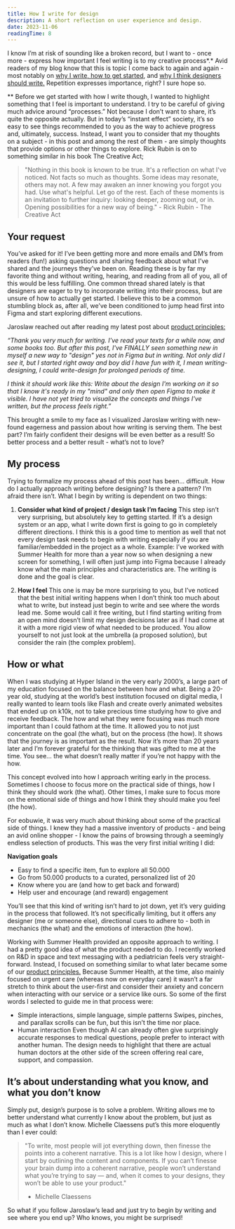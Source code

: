 ```yaml
---
title: How I write for design
description: A short reflection on user experience and design.
date: 2023-11-06
readingTime: 8
---
```


I know I’m at risk of sounding like a broken record, but I want to - once more - express how important I feel writing is to my creative process*.* Avid readers of my blog know that this is topic I come back to again and again - most notably on <a href="https://www.antonsten.com/justwrite">why I write, how to get started</a>, and <a href="https://www.antonsten.com/designers-write">why I think designers should write.</a> Repetition expresses importance, right? I sure hope so.

** Before we get started with how I write though, I wanted to highlight something that I feel is important to understand. I try to be careful of giving much advice around “processes.” Not because I don’t want to share, it’s quite the opposite actually. But in today’s “instant effect” society, it’s so easy to see things recommended to you as the way to achieve progress and, ultimately, success. Instead, I want you to consider that my thoughts on a subject - in this post and among the rest of them - are simply thoughts that provide options or other things to explore. Rick Rubin is on to something similar in his book The Creative Act;

>"Nothing in this book is known to be true. It's a reflection on what I've noticed. Not facts so much as thoughts. Some ideas may resonate, others may not. A few may awaken an inner knowing you forgot you had. Use what's helpful. Let go of the rest. Each of these moments is an invitation to further inquiry: looking deeper, zooming out, or in. Opening possibilities for a new way of being." - Rick Rubin - The Creative Act

## Your request

You’ve asked for it! I’ve been getting more and more emails and DM’s from readers (fun!) asking questions and sharing feedback about what I’ve shared and the journeys they’ve been on. Reading these is by far my favorite thing and without writing, hearing, and reading from all of you, all of this would be less fulfilling. One common thread shared lately is that designers are eager to try to incorporate writing into their process, but are unsure of how to actually get started. I believe this to be a common stumbling block as, after all, we’ve been conditioned to jump head first into Figma and start exploring different executions.

Jaroslaw reached out after reading my latest post about <a href="/@/page/Ewq0Hi3vRpdqB3Go">product principles:</a>

*“Thank you very much for writing. I've read your texts for a while now, and some books too. But after this post, I've FINALLY seen something new in myself a new way to "design" yes not in Figma but in writing. Not only did I see it, but I started right away and boy did I have fun with it, I mean writing-designing, I could write-design for prolonged periods of time.*

*I think it should work like this: Write about the design I'm working on it so that I know it's ready in my "mind" and only then open Figma to make it visible. I have not yet tried to visualize the concepts and things I've written, but the process feels right.”*

This brought a smile to my face as I visualized Jaroslaw writing with new-found eagerness and passion about how writing is serving them. The best part? I’m fairly confident their designs will be even better as a result! So better process and a better result - what’s not to love?

## My process

Trying to formalize my process ahead of this post has been… difficult. How do I actually approach writing before designing? Is there a pattern? I’m afraid there isn’t. What I begin by writing is dependent on two things:

1. **Consider what kind of project / design task I’m facing** This step isn’t very surprising, but absolutely key to getting started. If it’s a design system or an app, what I write down first is going to go in completely different directions. I think this is a good time to mention as well that not every design task needs to begin with writing especially if you are familiar/embedded in the project as a whole. Example: I’ve worked with Summer Health for more than a year now so when designing a new screen for something, I will often just jump into Figma because I already know what the main principles and characteristics are. The writing is done and the goal is clear.

2. **How I feel** This one is may be more surprising to you, but I’ve noticed that the best initial writing happens when I don’t think too much about what to write, but instead just begin to write and see where the words lead me. Some would call it free writing, but I find starting writing from an open mind doesn’t limit my design decisions later as if I had come at it with a more rigid view of what needed to be produced. You allow yourself to not just look at the umbrella (a proposed solution), but consider the rain (the complex problem).

## How or what

When I was studying at Hyper Island in the very early 2000’s, a large part of my education focused on the balance between how and what. Being a 20-year old, studying at the world’s best institution focused on digital media, I really wanted to learn tools like Flash and create overly animated websites that ended up on k10k, not to take precious time studying how to give and receive feedback. The how and what they were focusing was much more important than I could fathom at the time. It allowed you to not just concentrate on the goal (the what), but on the process (the how). It shows that the journey is as important as the result. Now it’s more than 20 years later and I’m forever grateful for the thinking that was gifted to me at the time. You see… the what doesn’t really matter if you’re not happy with the how.

This concept evolved into how I approach writing early in the process. Sometimes I choose to focus more on the practical side of things, how I think they should work (the what). Other times, I make sure to focus more on the emotional side of things and how I think they should make you feel (the how).

For eobuwie, it was very much about thinking about some of the practical side of things. I knew they had a massive inventory of products - and being an avid online shopper - I know the pains of browsing through a seemingly endless selection of products. This was the very first initial writing I did:

**Navigation goals**
- Easy to find a specific item, fun to explore all 50.000
- Go from 50.000 products to a curated, personalized list of 20
- Know where you are (and how to get back and forward)
- Help user and encourage (and reward) engagement

You’ll see that this kind of writing isn’t hard to jot down, yet it’s very guiding in the process that followed. It’s not specifically limiting, but it offers any designer (me or someone else), directional cues to adhere to - both in mechanics (the what) and the emotions of interaction (the how).

Working with Summer Health provided an opposite approach to writing. I had a pretty good idea of what the product needed to do. I recently worked on R&D in space and text messaging with a pediatrician feels very straight-forward. Instead, I focused on something similar to what later became some of our <a href="https://www.antonsten.com/the-power-of-product-principles">product principles.</a> Because Summer Health, at the time, also mainly focused on urgent care (whereas now on everyday care) it wasn’t a far stretch to think about the user-first and consider their anxiety and concern when interacting with our service or a service like ours. So some of the first words I selected to guide me in that process were:

- Simple interactions, simple language, simple patterns Swipes, pinches, and parallax scrolls can be fun, but this isn’t the time nor place.
- Human interaction Even though AI can already often give surprisingly accurate responses to medical questions, people prefer to interact with another human. The design needs to highlight that there are actual human doctors at the other side of the screen offering real care, support, and compassion.

## It’s about understanding what you know, and what you don’t know

Simply put, design’s purpose is to solve a problem. Writing allows me to better understand what currently I know about the problem, but just as much as what I don’t know. Michelle Claessens put’s this more eloquently than I ever could:

>"To write, most people will jot everything down, then finesse the points into a coherent narrative. This is a lot like how I design, where I start by outlining the content and components. If you can’t finesse your brain dump into a coherent narrative, people won’t understand what you’re trying to say — and, when it comes to your designs, they won’t be able to use your product."
>- Michelle Claessens

So what if you follow Jaroslaw’s lead and just try to begin by writing and see where you end up? Who knows, you might be surprised!